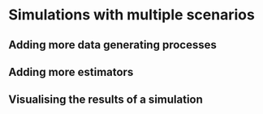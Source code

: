 # Simulations with multiple scenarios

## Adding more data generating processes

## Adding more estimators

## Visualising the results of a simulation

